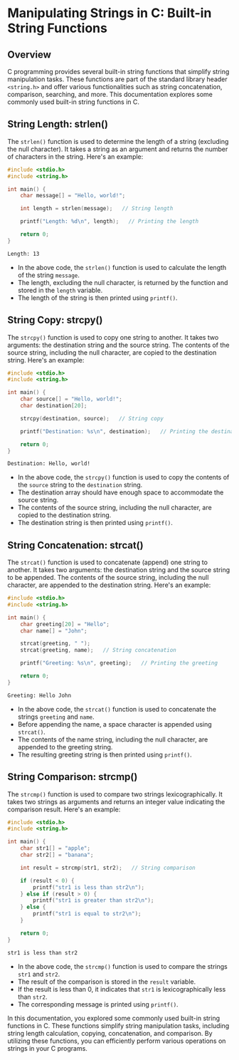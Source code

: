 # Manipulating Strings in C: Built-in String Functions

## Overview

C programming provides several built-in string functions that simplify string manipulation tasks. These functions are part of the standard library header `<string.h>` and offer various functionalities such as string concatenation, comparison, searching, and more. This documentation explores some commonly used built-in string functions in C.

## String Length: strlen()

The `strlen()` function is used to determine the length of a string (excluding the null character). It takes a string as an argument and returns the number of characters in the string. Here's an example:

```c
#include <stdio.h>
#include <string.h>

int main() {
    char message[] = "Hello, world!";

    int length = strlen(message);   // String length

    printf("Length: %d\n", length);   // Printing the length

    return 0;
}
```

```zsh
Length: 13
```

- In the above code, the `strlen()` function is used to calculate the length of the string `message`.
- The length, excluding the null character, is returned by the function and stored in the `length` variable.
- The length of the string is then printed using `printf()`.

## String Copy: strcpy()

The `strcpy()` function is used to copy one string to another. It takes two arguments: the destination string and the source string. The contents of the source string, including the null character, are copied to the destination string. Here's an example:

```c
#include <stdio.h>
#include <string.h>

int main() {
    char source[] = "Hello, world!";
    char destination[20];

    strcpy(destination, source);   // String copy

    printf("Destination: %s\n", destination);   // Printing the destination

    return 0;
}
```

```zsh
Destination: Hello, world!
```

- In the above code, the `strcpy()` function is used to copy the contents of the `source` string to the `destination` string.
- The destination array should have enough space to accommodate the source string.
- The contents of the source string, including the null character, are copied to the destination string.
- The destination string is then printed using `printf()`.

## String Concatenation: strcat()

The `strcat()` function is used to concatenate (append) one string to another. It takes two arguments: the destination string and the source string to be appended. The contents of the source string, including the null character, are appended to the destination string. Here's an example:

```c
#include <stdio.h>
#include <string.h>

int main() {
    char greeting[20] = "Hello";
    char name[] = "John";

    strcat(greeting, " ");
    strcat(greeting, name);   // String concatenation

    printf("Greeting: %s\n", greeting);   // Printing the greeting

    return 0;
}
```

```zsh
Greeting: Hello John
```

- In the above code, the `strcat()` function is used to concatenate the strings `greeting` and `name`.
- Before appending the name, a space character is appended using `strcat()`.
- The contents of the name string, including the null character, are appended to the greeting string.
- The resulting greeting string is then printed using `printf()`.

## String Comparison: strcmp()

The `strcmp()` function is used to compare two strings lexicographically. It takes two strings as arguments and returns an integer value indicating the comparison result. Here's an example:

```c
#include <stdio.h>
#include <string.h>

int main() {
    char str1[] = "apple";
    char str2[] = "banana";

    int result = strcmp(str1, str2);   // String comparison

    if (result < 0) {
        printf("str1 is less than str2\n");
    } else if (result > 0) {
        printf("str1 is greater than str2\n");
    } else {
        printf("str1 is equal to str2\n");
    }

    return 0;
}
```

```zsh
str1 is less than str2
```

- In the above code, the `strcmp()` function is used to compare the strings `str1` and `str2`.
- The result of the comparison is stored in the `result` variable.
- If the result is less than 0, it indicates that `str1` is lexicographically less than `str2`.
- The corresponding message is printed using `printf()`.

In this documentation, you explored some commonly used built-in string functions in C. These functions simplify string manipulation tasks, including string length calculation, copying, concatenation, and comparison. By utilizing these functions, you can efficiently perform various operations on strings in your C programs.
